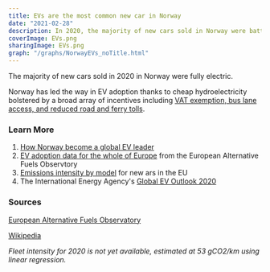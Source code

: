 ```yaml
---
title: EVs are the most common new car in Norway
date: "2021-02-28"
description: In 2020, the majority of new cars sold in Norway were battery-powered EVs.
coverImage: EVs.png
sharingImage: EVs.png
graph: "/graphs/NorwayEVs_noTitle.html"
---
```


The majority of new cars sold in 2020 in Norway were fully electric.

Norway has led the way in EV adoption thanks to cheap hydroelectricity
bolstered by a broad array of incentives including [VAT exemption,
bus lane access, and reduced road and ferry tolls](https://wallbox.com/en_us/how-norway-became-a-global-ev-leader).

### Learn More

<Box >

1. [How Norway become a global EV leader](https://wallbox.com/en_us/how-norway-became-a-global-ev-leader)
2. [EV adoption data for the whole of Europe](https://www.eafo.eu/vehicles-and-fleet/m1) from the European Alternative Fuels Observtory
3. [Emissions intensity by model](http://co2cars.apps.eea.europa.eu/?source=%7B%22query%22%3A%7B%22bool%22%3A%7B%22must%22%3A%5B%7B%22constant_score%22%3A%7B%22filter%22%3A%7B%22bool%22%3A%7B%22must%22%3A%5B%7B%22bool%22%3A%7B%22should%22%3A%5B%7B%22term%22%3A%7B%22year%22%3A2019%7D%7D%5D%7D%7D%2C%7B%22bool%22%3A%7B%22should%22%3A%5B%7B%22term%22%3A%7B%22scStatus%22%3A%22Provisional%22%7D%7D%5D%7D%7D%5D%7D%7D%7D%7D%5D%7D%7D%2C%22display_type%22%3A%22tabular%22%7D) for new ars in the EU
4. The International Energy Agency's [Global EV Outlook 2020](https://www.iea.org/reports/global-ev-outlook-2020)

</Box>

### Sources

[European Alternative Fuels Observatory](https://www.eafo.eu/vehicles-and-fleet/m1)

[Wikipedia](https://en.wikipedia.org/wiki/Plug-in_electric_vehicles_in_Norway#/media/File:Average_fleet_CO2_emissions_Norway.png)

_Fleet intensity for 2020 is not yet available, estimated at 53 gCO2/km using linear regression._
